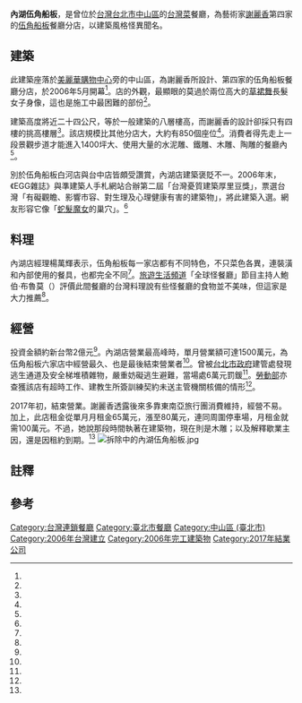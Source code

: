 {{Infobox Modern Building
|image             = 內湖伍角船板1.jpg
|caption           = 
|name              = 內湖伍角船板
|location_town     = {{ROC-TW}}[[台北市|台北市]][[中山區_(臺北市)|中山區]]
|owner=
|architect         = [[謝麗香|謝麗香]]
|client            = 
|construction_start_date= 
|completion_date   = 2006年
|cost              = 約新台幣2億元
|structural_system =  [[鋼筋混凝土|鋼筋混凝土]]
|style             = 怪屋
}}

{{Infobox Restaurant
| name              = 內湖伍角船板
| image             = 內湖伍角船板2.jpg
| image_caption     = 
| established       = 2006年
| closed            = 2017年
| current-owner     = 
| previous-owner    = 謝麗香
| head-chef         =
| food-type         = [[台灣料理|台灣料理]]
| dress-code        =
| rating            =  
| street-address    =[[中山區_(臺北市)|中山區]]內湖路一段32巷8號<ref name="交通位置"/>
| city              = [[台北市|台北市]]
| state             = 
| zip               = 
| country           = {{ROC-TW}}
| latitude          = 25.084468
| longitude         = 121.559658
| seating-capacity  =約850
| reservations      =
| other-locations   =
| other-information =
| website           = www.five-dime.com.tw/
}}

'''內湖伍角船板'''，是曾位於[[台灣|台灣]][[台北市|台北市]][[中山區_(臺北市)|中山區]]的[[台灣菜|台灣菜]]餐廳，為藝術家[[謝麗香|謝麗香]]第四家的[[伍角船板|伍角船板]]餐廳分店，以建築風格怪異聞名。
== 建築 ==
此建築座落於[[美麗華購物中心|美麗華購物中心]]旁的中山區，為謝麗香所設計、第四家的伍角船板餐廳分店，於2006年5月開幕<ref name="黃仁謙"/>。店的外觀，最顯眼的莫過於兩位高大的[[草裙舞|草裙舞]]長髮女子身像，這也是施工中最困難的部份<ref name="張孟起"/>。

建築高度將近二十四公尺，等於一般建築的八層樓高，而謝麗香的設計卻採只有四樓的挑高樓層<ref name="張孟起"/>。該店規模比其他分店大，大約有850個座位<ref name="黃仁謙"/>。消費者得先走上一段景觀步道才能進入1400坪大、使用大量的水泥雕、鐵雕、木雕、陶雕的餐廳內<ref name="梁欣怡"/>。

別於伍角船板白河店與台中店皆頗受讚賞，內湖店建築褒貶不一。2006年末，《EGG雜誌》與準建築人手札網站合辦第二屆「台灣憂質建築厚里豆{{efn|「厚里豆」，[[台語|台語]]「讓你倒」諧音<ref name="連線報導"/>。}}獎」，票選台灣「有礙觀瞻、影響市容、對生理及心理健康有害的建築物」，將此建築入選{{efn|該屆第一名由[[李祖原|李祖原]]的[[建成圓環|建成圓環]]獲選，評為「最該被摧毀的建物」<ref name="連線報導"/>。}}。網友形容它像「[[蛇髮魔女|蛇髮魔女]]的巢穴」。<ref name="陳宛茜"/>

== 料理 ==
內湖店經理楊萬輝表示，伍角船板每一家店都有不同特色，不只菜色各異，連裝潢和內部使用的餐具，也都完全不同<ref name="黃仁謙"/>。[[旅遊生活頻道|旅遊生活頻道]]「全球怪餐廳」節目主持人鮑伯·布魯莫（{{lang|en|Bob Blumer}}）評價此間餐廳的台灣料理說有些怪餐廳的食物並不美味，但這家是大力推薦<ref name="徐卉台"/>。

== 經營 ==
投資金額約新台幣2億元<ref name="黃仁謙"/>。內湖店營業最高峰時，單月營業額可達1500萬元，為伍角船板六家店中經營最久、也是最後結束營業者<ref name="詹宜軒"/>。曾被[[台北市政府|台北市政府]]建管處發現逃生通道及安全梯堆積雜物，嚴重妨礙逃生避難，當場處6萬元罰鍰<ref name="陳志豪"/>。[[中華民國勞動部|勞動部]]亦查獲該店有超時工作、建教生所簽訓練契約未送主管機關核備的情形<ref name="陳素玲"/>。

2017年初，結束營業。謝麗香透露後來多靠東南亞旅行團消費維持，經營不易。加上，此店租金從單月月租金65萬元，漲至80萬元，連同周圍停車場，月租金就需100萬元。不過，她說那段時間執著在建築物，現在則是木雕；以及解釋歇業主因，還是因租約到期。<ref name="詹宜軒"/>
[[File:拆除中的內湖伍角船板.jpg|thumb]]
{{portal box|台北|建築|飲食}}

==註釋==
{{notelist|iger=}}

== 參考 ==
{{reflist|1|refs=
<ref name="連線報導">{{Cite news|url=http://www.appledaily.com.tw/appledaily/article/property/20070304/3292722/|title=建成圓環 醜建築榜首|language=zh-tw|publisher=《蘋果日報》|author=|date=2007-03-04|accessdate=2017-02-08|archive-date=2017-02-11|archive-url=https://web.archive.org/web/20170211075937/http://www.appledaily.com.tw/appledaily/article/property/20070304/3292722/|dead-url=no}}</ref>

<ref name="交通位置">{{Cite web|url=http://www.five-dime.com.tw/html/page06-taipei.htm|title=伍角船板 台北店...交通位置|language=zh-tw|publisher=伍角船板|author=|date=|accessdate=2017-02-08|deadurl=yes|archiveurl=https://web.archive.org/web/20161205033215/http://www.five-dime.com.tw/html/page06-taipei.htm|archivedate=2016-12-05}}</ref>

<ref name="梁欣怡">{{Cite news|url=|title=房子玩造型 狂舞女子 怪屋新地標 七樓高水泥雕包覆內湖‘伍角船板’|language=zh-tw|publisher=《民生報》|author=梁欣怡、唐惠彥、郭漢辰、張信宏|date=2006-05-12|accessdate=}}</ref>

<ref name="陳志豪">{{Cite news|url=|title=逃生通道堆雜物 2餐廳罰鍰|language=zh-tw|publisher=《聯合報》|author=陳志豪|date=2010-01-26|accessdate=}}</ref>

<ref name="陳素玲">{{Cite news|url=|title=26％企業違規 建教生勞檢 仍有做7天未休 內湖伍角船板、墾丁福容飯店上榜|language=zh-tw|publisher=《聯合報》|author=陳素玲|date=2015-10-30|accessdate=}}</ref>

<ref name="黃仁謙">{{Cite news|url=|title=伍角船板 進駐內湖商圈|language=zh-tw|publisher=《經濟日報》|author=黃仁謙|date=2006-03-20|accessdate=}}</ref>

<ref name="詹宜軒">{{Cite news|url=http://home.appledaily.com.tw/article/index/20161221/37492458/news/%E4%BC%8D%E8%A7%92%E8%88%B9%E6%9D%BF%E6%94%B6%E4%BA%86%E7%A7%9F%E7%B4%84%E5%88%B0%E6%9C%9F%E8%AA%AA%E6%8E%B0|title=伍角船板收了 租約到期說掰|language=zh-tw|publisher=《蘋果日報》|author=詹宜軒|date=2016-12-21|accessdate=2017-02-08|archive-date=2019-09-14|archive-url=https://web.archive.org/web/20190914235607/http://home.appledaily.com.tw/article/index/20161221/37492458/news/%E4%BC%8D%E8%A7%92%E8%88%B9%E6%9D%BF%E6%94%B6%E4%BA%86%E7%A7%9F%E7%B4%84%E5%88%B0%E6%9C%9F%E8%AA%AA%E6%8E%B0|dead-url=no}}</ref>


<ref name="徐卉台">{{Cite news|url=https://tw.news.yahoo.com/%E5%85%A8%E7%90%83%E6%80%AA%E9%A4%90%E5%BB%B3-%E5%8F%B0%E7%81%A3%E7%BE%8E%E9%A3%9F%E6%9C%80%E7%8D%B2%E5%A5%BD%E8%A9%95-024415545.html|title=全球怪餐廳 台灣美食最獲好評|language=zh-tw|publisher=中央社|author=徐卉台|date=2013-02-06|accessdate=2017-02-08|archive-date=2019-09-13|archive-url=https://web.archive.org/web/20190913190523/https://tw.news.yahoo.com/%E5%85%A8%E7%90%83%E6%80%AA%E9%A4%90%E5%BB%B3-%E5%8F%B0%E7%81%A3%E7%BE%8E%E9%A3%9F%E6%9C%80%E7%8D%B2%E5%A5%BD%E8%A9%95-024415545.html|dead-url=no}}</ref>

<ref name="張孟起">{{Cite news|url=http://www.epochtimes.com/b5/8/10/7/n2288387.htm|title=謝麗香建築創作 令人感動|language=zh-tw|publisher=《大紀元時報》|author=張孟起|date=2008-10-07|accessdate=2017-02-08|archive-date=2019-09-09|archive-url=https://web.archive.org/web/20190909052508/http://www.epochtimes.com/b5/8/10/7/n2288387.htm|dead-url=no}}</ref>

<ref name="陳宛茜">{{Cite news|url=|title=最醜的建物 伍角船板爭議多 素人建築師謝麗香設計 有人說像一坨屎 有人讚嘆 「厚里豆」獎2月底截止|language=zh-tw|publisher=《聯合報》|author=陳宛茜|date=2006-12-29|accessdate=}}</ref>


}}

{{commons category|Five Dime, Taipei}}
[[Category:台灣連鎖餐廳|Category:台灣連鎖餐廳]]
[[Category:臺北市餐廳|Category:臺北市餐廳]]
[[Category:中山區_(臺北市)|Category:中山區 (臺北市)]]
[[Category:2006年台灣建立|Category:2006年台灣建立]]
[[Category:2006年完工建築物|Category:2006年完工建築物]]
[[Category:2017年結業公司|Category:2017年結業公司]]